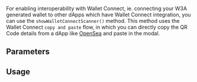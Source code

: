 
For enabling interoperability with Wallet Connect, ie. connecting your W3A generated wallet to other
dApps which have Wallet Connect integration, you can use the `showWalletConnectScanner()` method.
This method uses the Wallet Connect `copy and paste` flow, in which you can directly copy the QR
Code details from a dApp like [OpenSea](https://opensea.io) and paste in the modal.

<GrowthPlanNote />

## Parameters

<ShowWCScannerParameters />

## Usage

<ShowWCScanner />

